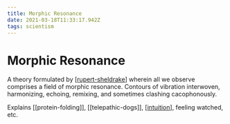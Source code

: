 ```yaml
---
title: Morphic Resonance
date: 2021-03-18T11:33:17.942Z
tags: scientism
---
```


# Morphic Resonance

A theory formulated by [[rupert-sheldrake]] wherein all we observe comprises a field of morphic resonance. Contours of vibration interwoven, harmonizing, echoing, remixing, and sometimes clashing cacophonously.

Explains [[protein-folding]], [[telepathic-dogs]], [[intuition]], feeling watched, etc.

[//begin]: # "Autogenerated link references for markdown compatibility"
[rupert-sheldrake]: rupert-sheldrake "Rupert Sheldrake"
[intuition]: intuition "Intuition"
[//end]: # "Autogenerated link references"
